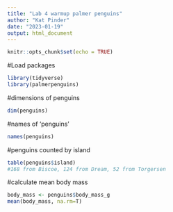 ```yaml
---
title: "Lab 4 warmup palmer penguins"
author: "Kat Pinder"
date: "2023-01-19"
output: html_document
---
```


```r
knitr::opts_chunk$set(echo = TRUE)
```
#Load packages
```r
library(tidyverse)
library(palmerpenguins)
```

#dimensions of penguins
```r
dim(penguins)
```
#names of 'penguins'
```r
names(penguins)
```
#penguins counted by island
```r
table(penguins$island)
#168 from Biscoe, 124 from Dream, 52 from Torgersen
```
#calculate mean body mass
```r
body_mass <- penguins$body_mass_g
mean(body_mass, na.rm=T)
```

